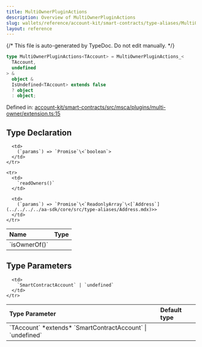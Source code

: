 ```yaml
---
title: MultiOwnerPluginActions
description: Overview of MultiOwnerPluginActions
slug: wallets/reference/account-kit/smart-contracts/type-aliases/MultiOwnerPluginActions
layout: reference
---
```


{/* This file is auto-generated by TypeDoc. Do not edit manually. */}

```ts
type MultiOwnerPluginActions<TAccount> = MultiOwnerPluginActions_<
  TAccount,
  undefined
> &
  object &
  IsUndefined<TAccount> extends false
  ? object
  : object;
```

Defined in: [account-kit/smart-contracts/src/msca/plugins/multi-owner/extension.ts:15](https://github.com/alchemyplatform/aa-sdk/blob/17aad1f572375d42a06c7e3238078a88a435d459/account-kit/smart-contracts/src/msca/plugins/multi-owner/extension.ts#L15)

## Type Declaration

<table>
  <thead>
    <tr>
      <th align="left">Name</th>
      <th align="left">Type</th>
    </tr>
  </thead>

  <tbody>
    <tr>
      <td>
        `isOwnerOf()`
      </td>

      <td>
        (`params`) => `Promise`\<`boolean`>
      </td>
    </tr>

    <tr>
      <td>
        `readOwners()`
      </td>

      <td>
        (`params`) => `Promise`\<`ReadonlyArray`\<[`Address`](../../../../aa-sdk/core/src/type-aliases/Address.mdx)>>
      </td>
    </tr>

  </tbody>
</table>

## Type Parameters

<table>
  <thead>
    <tr>
      <th align="left">Type Parameter</th>
      <th align="left">Default type</th>
    </tr>
  </thead>

  <tbody>
    <tr>
      <td>
        `TAccount` *extends* `SmartContractAccount` | `undefined`
      </td>

      <td>
        `SmartContractAccount` | `undefined`
      </td>
    </tr>

  </tbody>
</table>
